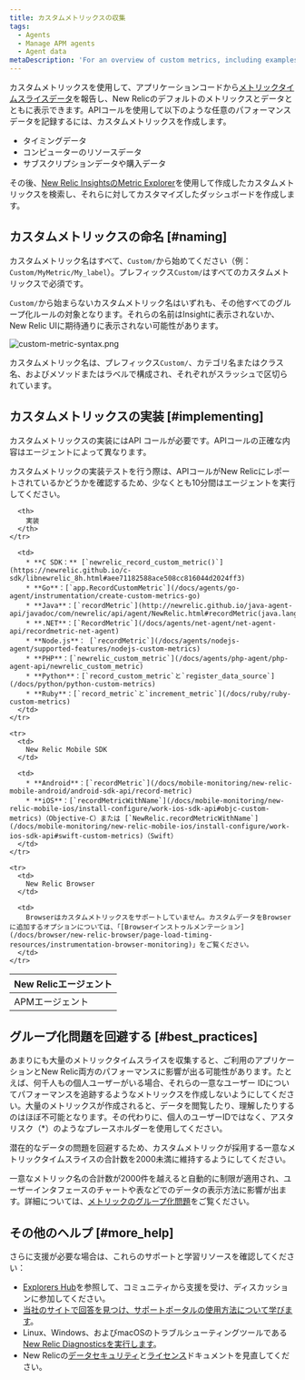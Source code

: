 ```yaml
---
title: カスタムメトリックスの収集
tags:
  - Agents
  - Manage APM agents
  - Agent data
metaDescription: 'For an overview of custom metrics, including examples, best practices, and a quick reference by New Relic agent, start here.'
---
```


カスタムメトリックスを使用して、アプリケーションコードから[メトリックタイムスライスデータ](/docs/using-new-relic/data/understand-data/new-relic-data-types#timeslice-data)を報告し、New Relicのデフォルトのメトリックスとデータとともに表示できます。APIコールを使用して以下のような任意のパフォーマンスデータを記録するには、カスタムメトリックスを作成します。

* タイミングデータ
* コンピューターのリソースデータ
* サブスクリプションデータや購入データ

その後、[New Relic InsightsのMetric Explorer](/docs/insights/new-relic-insights/explore/metric-data-explorer-search-chart-metrics-sent-new-relic-agents)を使用して作成したカスタムメトリックスを検索し、それらに対してカスタマイズしたダッシュボードを作成します。

## カスタムメトリックスの命名 [#naming]

カスタムメトリック名はすべて、`Custom/`から始めてください（例：`Custom/MyMetric/My_label`）。プレフィックス`Custom/`はすべてのカスタムメトリックスで必須です。

`Custom/`から始まらないカスタムメトリック名はいずれも、その他すべてのグループ化ルールの対象となります。それらの名前はInsightに表示されないか、New Relic UIに期待通りに表示されない可能性があります。

![custom-metric-syntax.png](./images/sites/default/files/thumbnails/image/custom-metric-syntax.png "custom-metric-syntax.png")

カスタムメトリック名は、プレフィックス`Custom/`、カテゴリ名またはクラス名、およびメソッドまたはラベルで構成され、それぞれがスラッシュで区切られています。

## カスタムメトリックスの実装 [#implementing]

カスタムメトリックスの実装にはAPI コールが必要です。APIコールの正確な内容はエージェントによって異なります。

<Callout variant="tip">
  カスタムメトリックの実装テストを行う際は、APIコールがNew Relicにレポートされているかどうかを確認するため、少なくとも10分間はエージェントを実行してください。
</Callout>

<table>
  <thead>
    <tr>
      <th style={{ width: "200px" }}>
        New Relicエージェント
      </th>

      <th>
        実装
      </th>
    </tr>
  </thead>

  <tbody>
    <tr>
      <td>
        APMエージェント
      </td>

      <td>
        * **C SDK：** [`newrelic_record_custom_metric()`](https://newrelic.github.io/c-sdk/libnewrelic_8h.html#aee71182588ace508cc816044d2024ff3)
        * **Go**：[`app.RecordCustomMetric`](/docs/agents/go-agent/instrumentation/create-custom-metrics-go)
        * **Java**：[`recordMetric`](http://newrelic.github.io/java-agent-api/javadoc/com/newrelic/api/agent/NewRelic.html#recordMetric(java.lang.String,%20float))
        * **.NET**：[`RecordMetric`](/docs/agents/net-agent/net-agent-api/recordmetric-net-agent)
        * **Node.js**： [`recordMetric`](/docs/agents/nodejs-agent/supported-features/nodejs-custom-metrics)
        * **PHP**：[`newrelic_custom_metric`](/docs/agents/php-agent/php-agent-api/newrelic_custom_metric)
        * **Python**：[`record_custom_metric`と`register_data_source`](/docs/python/python-custom-metrics)
        * **Ruby**：[`record_metric`と`increment_metric`](/docs/ruby/ruby-custom-metrics)
      </td>
    </tr>

    <tr>
      <td>
        New Relic Mobile SDK
      </td>

      <td>
        * **Android**：[`recordMetric`](/docs/mobile-monitoring/new-relic-mobile-android/android-sdk-api/record-metric)
        * **iOS**：[`recordMetricWithName`](/docs/mobile-monitoring/new-relic-mobile-ios/install-configure/work-ios-sdk-api#objc-custom-metrics)（Objective-C）または [`NewRelic.recordMetricWithName`](/docs/mobile-monitoring/new-relic-mobile-ios/install-configure/work-ios-sdk-api#swift-custom-metrics)（Swift）
      </td>
    </tr>

    <tr>
      <td>
        New Relic Browser
      </td>

      <td>
        Browserはカスタムメトリックスをサポートしていません。カスタムデータをBrowserに追加するオプションについては、「[Browserインストゥルメンテーション](/docs/browser/new-relic-browser/page-load-timing-resources/instrumentation-browser-monitoring)」をご覧ください。
      </td>
    </tr>
  </tbody>
</table>

## グループ化問題を回避する [#best_practices]

あまりにも大量のメトリックタイムスライスを収集すると、ご利用のアプリケーションとNew Relic両方のパフォーマンスに影響が出る可能性があります。たとえば、何千人もの個人ユーザーがいる場合、それらの一意なユーザー IDについてパフォーマンスを追跡するようなメトリックスを作成しないようにしてください。大量のメトリックスが作成されると、データを閲覧したり、理解したりするのはほぼ不可能となります。その代わりに、個人のユーザーIDではなく、アスタリスク（\*）のようなプレースホルダーを使用してください。

<Callout variant="important">
  潜在的なデータの問題を回避するため、カスタムメトリックが採用する一意なメトリックタイムスライスの合計数を2000未満に維持するようにしてください。
</Callout>

一意なメトリック名の合計数が2000件を越えると自動的に制限が適用され、ユーザーインタフェースのチャートや表などでのデータの表示方法に影響が出ます。詳細については、[メトリックのグループ化問題](/docs/features/metric-grouping-issues)をご覧ください。

## その他のヘルプ [#more_help]

さらに支援が必要な場合は、これらのサポートと学習リソースを確認してください：

* [Explorers Hub](https://discuss.newrelic.com/)を参照して、コミュニティから支援を受け、ディスカッションに参加してください。
* [当社のサイトで回答を見つけ、サポートポータルの使用方法について学びます](/docs/using-new-relic/welcome-new-relic/get-started/find-help-use-support-portal)。
* Linux、Windows、およびmacOSのトラブルシューティングツールである[New Relic Diagnosticsを実行します](/docs/using-new-relic/cross-product-functions/troubleshooting/new-relic-diagnostics)。
* New Relicの[データセキュリティ](/docs/security)と[ライセンス](/docs/licenses)ドキュメントを見直してください。
